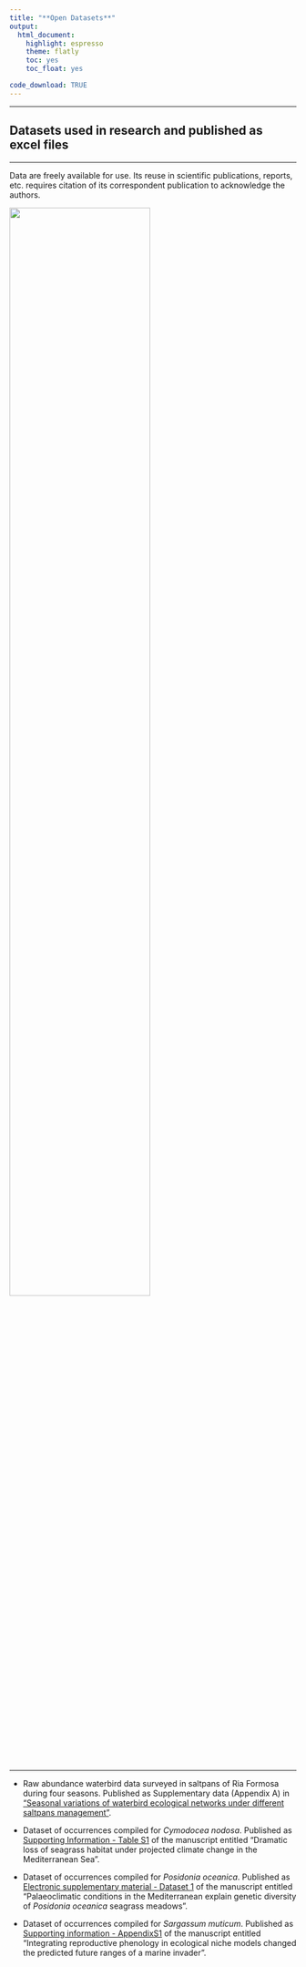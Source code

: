 ```yaml
---
title: "**Open Datasets**"
output: 
  html_document: 
    highlight: espresso
    theme: flatly
    toc: yes
    toc_float: yes

code_download: TRUE
---
```


***
## Datasets used in research and published as excel files

***
Data are freely available for use. Its reuse in scientific publications, reports, etc. requires citation of its correspondent publication to acknowledge the authors.

<img src="files/Screenshot 59.png" style="width:70%">

***

+ Raw abundance waterbird data surveyed in saltpans of Ria Formosa during four seasons. Published as Supplementary data (Appendix A) in ["Seasonal variations of waterbird ecological networks under different saltpans management"](https://www.sciencedirect.com/science/article/pii/S1574954121001552#s0075).

+ Dataset of occurrences compiled for *Cymodocea nodosa*. Published as [Supporting Information - Table S1](https://onlinelibrary.wiley.com/doi/abs/10.1111/gcb.14401) of the manuscript entitled "Dramatic loss of seagrass habitat under projected climate change in the Mediterranean Sea".

+ Dataset of occurrences compiled for *Posidonia oceanica*. Published as [Electronic supplementary material - Dataset 1](https://www.nature.com/articles/s41598-017-03006-2#Sec10) of the manuscript entitled "Palaeoclimatic conditions in the Mediterranean explain genetic diversity of *Posidonia oceanica* seagrass meadows".

+ Dataset of occurrences compiled for *Sargassum muticum*. Published as
[Supporting information - AppendixS1](https://onlinelibrary.wiley.com/doi/full/10.1111/ddi.12910) of the manuscript entitled "Integrating reproductive phenology in ecological niche models changed the predicted future ranges of a marine invader".


